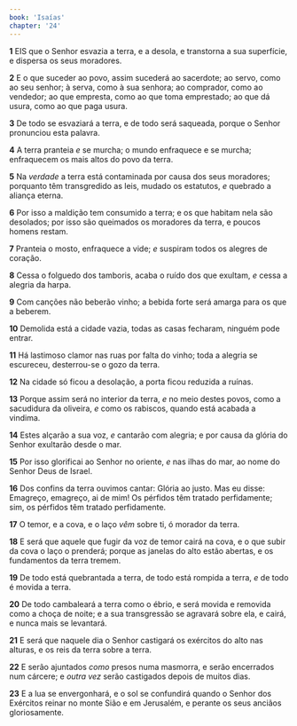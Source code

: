 ```yaml
---
book: 'Isaías'
chapter: '24'
---
```


**1** EIS que o Senhor esvazia a terra, e a desola, e transtorna a sua superfície, e dispersa os seus moradores.

**2** E o que suceder ao povo, assim sucederá ao sacerdote; ao servo, como ao seu senhor; à serva, como à sua senhora; ao comprador, como ao vendedor; ao que empresta, como ao que toma emprestado; ao que dá usura, como ao que paga usura.

**3** De todo se esvaziará a terra, e de todo será saqueada, porque o Senhor pronunciou esta palavra.

**4** A terra pranteia _e_ se murcha; o mundo enfraquece e se murcha; enfraquecem os mais altos do povo da terra.

**5** Na _verdade_ a terra está contaminada por causa dos seus moradores; porquanto têm transgredido as leis, mudado os estatutos, _e_ quebrado a aliança eterna.

**6** Por isso a maldição tem consumido a terra; e os que habitam nela são desolados; por isso são queimados os moradores da terra, e poucos homens restam.

**7** Pranteia o mosto, enfraquece a vide; _e_ suspiram todos os alegres de coração.

**8** Cessa o folguedo dos tamboris, acaba o ruído dos que exultam, _e_ cessa a alegria da harpa.

**9** Com canções não beberão vinho; a bebida forte será amarga para os que a beberem.

**10** Demolida está a cidade vazia, todas as casas fecharam, ninguém pode entrar.

**11** Há lastimoso clamor nas ruas por falta do vinho; toda a alegria se escureceu, desterrou-se o gozo da terra.

**12** Na cidade só ficou a desolação, a porta ficou reduzida a ruínas.

**13** Porque assim será no interior da terra, _e_ no meio destes povos, como a sacudidura da oliveira, _e_ como os rabiscos, quando está acabada a vindima.

**14** Estes alçarão a sua voz, _e_ cantarão com alegria; e por causa da glória do Senhor exultarão desde o mar.

**15** Por isso glorificai ao Senhor no oriente, _e_ nas ilhas do mar, ao nome do Senhor Deus de Israel.

**16** Dos confins da terra ouvimos cantar: Glória ao justo. Mas eu disse: Emagreço, emagreço, ai de mim! Os pérfidos têm tratado perfidamente; sim, os pérfidos têm tratado perfidamente.

**17** O temor, e a cova, e o laço _vêm_ sobre ti, ó morador da terra.

**18** E será que aquele que fugir da voz de temor cairá na cova, e o que subir da cova o laço o prenderá; porque as janelas do alto estão abertas, e os fundamentos da terra tremem.

**19** De todo está quebrantada a terra, de todo está rompida a terra, _e_ de todo é movida a terra.

**20** De todo cambaleará a terra como o ébrio, e será movida e removida como a choça de noite; e a sua transgressão se agravará sobre ela, e cairá, e nunca mais se levantará.

**21** E será que naquele dia o Senhor castigará os exércitos do alto nas alturas, e os reis da terra sobre a terra.

**22** E serão ajuntados _como_ presos numa masmorra, e serão encerrados num cárcere; e _outra vez_ serão castigados depois de muitos dias.

**23** E a lua se envergonhará, e o sol se confundirá quando o Senhor dos Exércitos reinar no monte Sião e em Jerusalém, e perante os seus anciãos gloriosamente.
